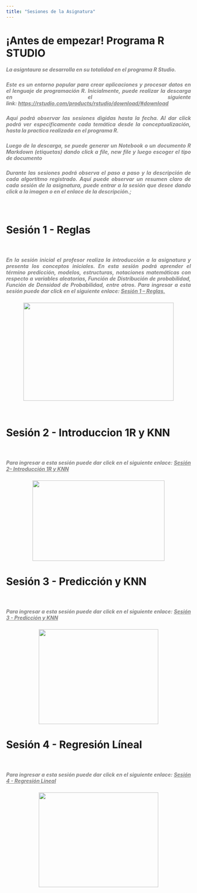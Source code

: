 ```yaml
---
title: "Sesiones de la Asignatura"
---
```


<p></p>
<h1>¡Antes de empezar! Programa R STUDIO</h1>
<h5 style="text-align: justify;"><span style="color: #808080;">La asigntaura se desarrolla en su totalidad en el programa R Studio.&nbsp;</span></h5>
<h5 style="text-align: justify;"><span style="color: #808080;">Este es un entorno popular para crear aplicaciones y procesar datos en el lenguaje de programación R. Inicialmente, puede realizar la descarga en el siguiente link:&nbsp;<a style="color: #808080;" href="https://rstudio.com/products/rstudio/download/#download">https://rstudio.com/products/rstudio/download/#download</a></span></h5>
<h5 style="text-align: justify;"><span style="color: #808080;"></span></h5>
<h5 style="text-align: justify;"><span style="color: #808080;">Aqui podrá observar las sesiones digidas hasta la fecha. Al dar click podrá ver especificamente cada temática desde la conceptualización, hasta la practica realizada en el programa R.&nbsp;</span></h5>
<h5 style="text-align: justify;"><span style="color: #808080;"> Luego de la descarga, se puede generar un Notebook o un documento R Markdown (etiquetas) dando click a file, new file y luego escoger el tipo de documento &nbsp;</span></h5>

<h5 style="text-align: justify;"><span style="color: #808080;"> Durante las sesiones podrá observa el paso a paso y la descripción de cada algortitmo registrado. Aquí puede observar un resumen claro de cada sesión de la asignatura, puede entrar a la sesión que desee dando click a la imagen o en el enlace de la descripción.;</span></h5>
<p style="text-align: justify;"><span style="color: #808080;"></span></p>

<p>&nbsp;</p>
<h1>Sesión 1 - Reglas </h1>
<p>&nbsp;</p>
<h5 style="text-align: justify;"><span style="color: #808080;">En la sesión inicial el profesor realiza la introducción a la asignatura y presenta los conceptos iniciales. En esta sesión podrá aprender el término predicción, modelos, estructuras, notaciones matemáticas con respecto a variables aleatorias, Función de Distribución de probabilidad, Función de Densidad de Probabilidad, entre otros. Para ingresar a esta sesión puede dar click en el siguiente enlace: <a style="color: #808080;" href="Reglas.html">Sesión 1 – Reglas.</a></span></h5>
<p><a href="Reglas.html"><img style="display: block; margin-left: auto; margin-right: auto;" src="images/sesion1.png" alt="" width="410" height="267" /></a></p>
<p>&nbsp;</p>
<h1>Sesión 2 - Introduccion 1R y KNN</h1>
<p>&nbsp;</p>
<h5 style="text-align: justify;"><span style="color: #808080;">Para ingresar a esta sesión puede dar click en el siguiente enlace: <a style="color: #808080;" href="intro_1R_y_KNN.html">Sesión 2– Introducción 1R y KNN</a></span></h5>
<p><a href="intro_1R_y_KNN.html"><img style="display: block; margin-left: auto; margin-right: auto;" src="images/Sesion2.png" alt="" width="360" height="219" /></a></p>
<h1>Sesión 3 - Predicción y KNN</h1>
<p>&nbsp;</p>
<h5 style="text-align: justify;"><span style="color: #808080;">Para ingresar a esta sesión puede dar click en el siguiente enlace: <a style="color: #808080;" href="Teoria_prediccion.html">Sesión 3 - Predicción y KNN</a></span></h5>
<p><a href="Teoria_prediccion.html"><img style="display: block; margin-left: auto; margin-right: auto;" src="images/Sesion3.png" alt="" width="326" height="258" /></a></p>

<h1>Sesión 4 - Regresión Líneal</h1>
<p>&nbsp;</p>
<h5 style="text-align: justify;"><span style="color: #808080;">Para ingresar a esta sesión puede dar click en el siguiente enlace: <a style="color: #808080;" href="sesion04.html">Sesión 4 - Regresión Lineal</a></span></h5>
<p><a href="sesion04.html"><img style="display: block; margin-left: auto; margin-right: auto;" src="images/Regresionlineal.png" alt="" width="326" height="258" /></a></p>